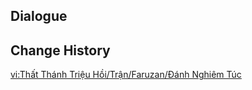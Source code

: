 {{Genius Invokation TCG Stage
|title        = Faruzan: Serious
|type         = Serious Showdown
|group        = Invitation Board
|character    = Faruzan
|requirement  = 7
|introduction = "They say it's a young person's game... But it is quite interesting. Definitely worth further study."<br>{{color|bp|Special Rule: "Faruzan" starts with the Talent Card "The Wondrous Path of Truth" equipped.}}
|objective_1  = Achieve victory
|reward_1     = Lucky Coin*1000
|lineup       = Faruzan;Yelan;Sayu
|action       = The Wondrous Path of Truth;The Wondrous Path of Truth;Viridescent Venerer;Viridescent Venerer;King's Squire;King's Squire;Elemental Resonance: Woven Winds;Elemental Resonance: Woven Winds;Elemental Resonance: Impetuous Winds;Elemental Resonance: Impetuous Winds;Taroumaru;Taroumaru;Lumenstone Adjuvant;Lumenstone Adjuvant;Controlled Directional Blast;Controlled Directional Blast;Treasure-Seeking Seelie;Treasure-Seeking Seelie;Strategize;Strategize;Liyue Harbor Wharf;Liyue Harbor Wharf;Sacrificial Bow;Sacrificial Bow;Wagner;Wagner;Where Is the Unseen Razor?;Where Is the Unseen Razor?;The Bestest Travel Companion!;The Bestest Travel Companion!
|reserve      = 
}}

==Dialogue==
{{Transclude|Genius Invokation TCG/Stage/Faruzan|Serious Showdown}}

==Change History==
{{Change History|4.6}}

[[vi:Thất Thánh Triệu Hồi/Trận/Faruzan/Đánh Nghiêm Túc]]